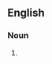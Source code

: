 {{also|deadline}}

==English==

===Noun===
{{head|en|misspelling}}

# {{misspelling of|en|deadline}}